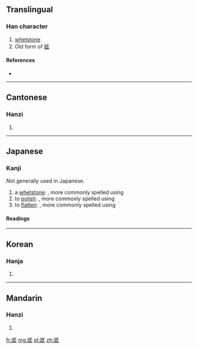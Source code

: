 {{also|底}}
==Translingual==

===Han character===
{{Han char|rn=27|rad=厂|as=05|sn=7|four=7124<sub>2</sub>|canj=一竹心一 (MHPM)}}

# [[whetstone]]
# Old form of [[砥]]

====References====
* {{Han ref|kx=0160.400|dkj=02918|dj=0367.240|hdz=10070.050|uh=538E|ud=21390|bh=CA74|bd=51828}}

----

==Cantonese==

===Hanzi===
{{yue-hanzi|jyut=|y=ji2}}

# {{defn|lang=yue|sort=厂05}}

----

==Japanese==

===Kanji===
{{ja-kanji|grade=uc|rs=厂05}}

Not generally used in Japanese.
# a [[whetstone]]: {{l|ja|と|tr=''to''}}, more commonly spelled using {{l|ja|砥}}
# to [[polish]]: {{l|ja|みがく|tr=''migaku''}}, more commonly spelled using {{l|ja|磨}}
# to [[flatten]]: {{l|ja|たいら}}{{l|ja|に}}{{l|ja|する|tr=''taira ni suru''}}, more commonly spelled using {{l|ja|平}}

====Readings====
{{ja-readings
|on=[[し]] (shi), [[きい]] (kii), [[とう]] (tō), [[てい]] (tei), [[ち]] (chi)
|kun=[[と]] (to), [[みがく]] (migaku), [[たいら]][[に]][[する]] (taira ni suru)
}}

----

==Korean==

===Hanja===
{{ko-hanja|hangeul=지|rv=ji|mr=chi}}

# {{defn|lang=ko|sort=厂05}}

----

==Mandarin==

===Hanzi===
{{cmn-hanzi|pin=[[zhǐ]] ([[zhi3]])|wg=chih<sup>3</sup>}}

# {{defn|lang=cmn|sort=厂05}}

[[fr:厎]]
[[mg:厎]]
[[pl:厎]]
[[zh:厎]]